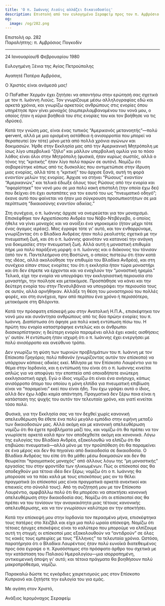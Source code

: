 ```yaml
---
title: 'Ο π. Ιωάννης Λιούις αλλάζει δικαιοδοσίες'
description: Επιστολή από τον ευλογημένο Σεραφείμ προς τον π. Αμβρόσιο Πογκοδίν.
og:
  image: /og/282.png
---
```


<div style={{textAlign:'right', fontFamily:'monospace'}}>Επιστολή αρ. 282</div>
<div style={{textAlign:'left', fontFamily:'monospace'}}>Παραλήπτης: π. Αμβρόσιος Πογκοδίν</div>

---

24 Ιανουαρίου/6 Φεβρουαρίου 1980

Ευλογημένη Ξένια της Αγίας Πετρούπολης

Αγαπητέ Πατέρα Αμβρόσιε,

Ο Χριστός είναι ανάμεσά μας!

Ο ΠαFather Χερμάν έχει ζητήσει να απαντήσω στην ερώτησή σας σχετικά με τον π. Ιωάννη Λιούις. Τον γνωρίζουμε μέσω αλληλογραφίας εδώ και αρκετά χρόνια, και γνωρίζω αρκετούς ανθρώπους στις ενορίες όπου υπηρέτησε πριν γίνει μοναχός (συμπεριλαμβανομένου του νονά μου, ο οποίος ήταν η κύρια βοήθειά του στις ενορίες του και τον βοήθησε να τις ιδρύσει).

Κατά την γνώση μας, είναι ένας τυπικός “Αμερικανός μετανοητής”—πολύ φervent, αλλά με μια ορισμένη αστάθεια ή ανισορροπία που μπορεί να θεραπευτεί (αν τότε) μόνο μετά από πολλά χρόνια αγώνων και δοκιμασιών. Ήρθε στην Εκκλησία μας από την Αμερικανική Μητρόπολη με ίσως λίγο υπερβολικό “ζήλο” και μάλλον υπερβολική ομιλία για το πόσο λάθος είναι όλοι στην Μητρόπολη (φυσικά, ήταν κυρίως σωστός, αλλά ο τόνος της “κριτικής” ήταν λίγο πολύ παρών σε αυτόν). Νομίζω ότι σοβαρεύτηκε κάπως από τις δυσκολίες που αντιμετώπισε στην ίδρυση μιας ενορίας, αλλά τότε η “κριτική” του άρχισε ξανά, αυτή τη φορά εναντίον μελών της ενορίας. Άρχισε να στήνει “Ρώσους” εναντίον “Αμερικανών,” και τελικά έδιωξε όλους τους Ρώσους από την ενορία και “αφορίστηκε” τον νονό μου σε μια πολύ κακή επιστολή (την οποία έχω δει) που δείχνει ότι έχει αυταπάτες για τον εαυτό του ως “πνευματικό οδηγό”; έκανε αυτό που φαίνεται να ήταν μια σύγκρουση προσωπικοτήτων σε μια περίπτωση “δικαιοσύνης εναντίον αδικίας.”

Στη συνέχεια, ο π. Ιωάννης άρχισε να ονειρεύεται για τον μοναχισμό. Επισκέφθηκε τον Αρχιεπίσκοπο Ανδρέα του Νόβο-Ντιβέγιεβο, ο οποίος ήθελε να γίνει μοναχός και να ανοίξει ένα γηροκομείο (ήταν μέχρι τότε ένας άγαμος ιερέας). Μας έγραψε τότε γι' αυτό, και τον ενθαρρύναμε, γνωρίζοντας ότι ο Βλαδίκα Ανδρέας ήταν πολύ ρεαλιστής σχετικά με την πνευματική ζωή, και ότι ο π. Ιωάννης φαινόταν να κατανοεί την ανάγκη για δοκιμασίες στην πνευματική ζωή. Αλλά αυτή η μοναστική επιθυμία πήρε μια πολύ παράξενη μορφή: ο π. Ιωάννης και ο διάκονος του τόνισαν (από τον π. Παντελεήμονα στη Βοστώνη, ο οποίος πιστεύω ότι ήταν κατά της ιδέας, αλλά ακολούθησε την επιθυμία του Βλαδίκα Ανδρέα), και στη συνέχεια είπαν στους ενορίτες του ότι η εκκλησία ήταν τώρα μοναστήρι και ότι δεν έπρεπε να έρχονται και να ενοχλούν την “μοναστική ηρεμία.” Τελικά, είχε την ενορία να υπογράψει την εκκλησιαστική περιουσία στο μοναστήρι, την πούλησε και μετακόμισε. Προσπάθησε να κάνει και την δεύτερη ενορία του στην Πενσυλβάνια να υπογράψει την περιουσία τους σε αυτόν, αλλά αρνήθηκαν. Αλλάξε τη θέση του μοναστηριού του πολλές φορές, και στη συνέχεια, πριν από περίπου ένα χρόνο ή περισσότερο, μετακόμισε στη Φλόριντα.

Κατά την πρόσφατη επίσκεψή μου στην Ανατολική Η.Π.Α., επισκέφτηκα τον νονό μου και συνάντησα ανθρώπους από τις δύο πρώην ενορίες του π. Ιωάννη. Διαπίστωσα ότι άφησε μια πολύ κακή εντύπωση πίσω του. Η πρώτη του ενορία καταστράφηκε εντελώς και οι άνθρωποι διασκορπίστηκαν; η δεύτερη ενορία παραμένει αλλά έχει κακές αισθήσεις γι' αυτόν. Η εντύπωση ήταν ισχυρή ότι ο π. Ιωάννης έχει ενεργήσει με πολύ ανισόρροπο και ανεύθυνο τρόπο.

Δεν γνωρίζω τη φύση των τωρινών προβλημάτων του π. Ιωάννη με τον Επίσκοπο Γρηγόριο; πολύ πιθανόν (γνωρίζοντας αυτόν τον επίσκοπο) να υπάρχουν κάποιες αδικίες εκεί. Μίλησα με τον Επίσκοπο Λαυρέντιο για το θέμα στην Ιορδανία, και η εντύπωσή του είναι ότι ο π. Ιωάννης κινείται απλώς για να αποφύγει την εποπτεία από οποιαδήποτε ανώτερη εκκλησιαστική αρχή. Εγώ ο ίδιος νομίζω ότι είναι ένα ανήσυχο, κάπως ανισόρροπο άτομο του οποίου η μόνη ελπίδα για πνευματική επιβίωση είναι να “παραμείνει” εκεί που είναι ήδη. Του έχω γράψει αυτό ο ίδιος, αλλά δεν έχω λάβει καμία απάντηση. Πραγματικά δεν ξέρω ποια είναι η κατάσταση της ψυχής του αυτόν τον τελευταίο χρόνο, και γιατί κινείται τόσο πολύ.

Φυσικά, για την Εκκλησία σας να τον δεχθεί χωρίς κανονική απελευθέρωση θα έθετε ένα πολύ μεγάλο εμπόδιο στην ειρήνη μεταξύ των δικαιοδοσιών μας. Αλλά ακόμη και με κανονική απελευθέρωση νομίζω ότι θα έχετε προβλήματα μαζί του, και νομίζω ότι θα πρέπει να τον γνωρίσετε αρκετά καλά πριν τον αποδεχθείτε ακόμη και κανονικά. Λόγω της ευλογίας του Βλαδίκα Ανδρέα, εξακολουθώ να ελπίζω ότι θα επιβιώσει πνευματικά—αλλά μόνο με την προϋπόθεση ότι θα παραμείνει σε ένα μέρος και δεν θα πηγαίνει από δικαιοδοσία σε δικαιοδοσία. Ο Βλαδίκα Ανδρέας του είπε ότι θα μάθει μέσω δοκιμασιών και δεν θα θεωρείται “πραγματικός μοναχός” από άλλους λόγω της “μη μοναστικής” εργασίας του στην φροντίδα των ηλικιωμένων. Πώς οι επίσκοποί σας θα αποδεχθούν μια τέτοια ιδέα δεν ξέρω; νομίζω ότι ο π. Ιωάννης θα μπορούσε να τα πάει καλά με τους επισκόπους μας αν το θέλει πραγματικά (οι επίσκοποί μας είναι πραγματικά αρκετά ανεκτικοί και επιεικείς στο σύνολό τους). Από τη συζήτησή μου με τον Επίσκοπο Λαυρέντιο, αμφιβάλλω πολύ ότι θα μπορέσει να αποκτήσει κανονική απελευθέρωση στην δικαιοδοσία σας. Νομίζω ότι οι επίσκοποί σας θα πρέπει να του τονίσουν την αναγκαιότητα μιας τέτοιας κανονικής απελευθέρωσης, και να τον γνωρίσουν καλύτερα αν την αποκτήσει.

Κατά την επίσκεψή μου στην Ιορδανία τον περασμένο μήνα, επισκέφτηκα τους πατέρες στο Χέιζβιλ και είχα μια πολύ ωραία επίσκεψη. Νομίζω ότι τέτοιες ήσυχες επισκέψεις είναι το καλύτερο που μπορούμε να ελπίζουμε αυτή τη στιγμή; οι επίσκοποί μας εξακολουθούν να “αντιδρούν” σε όλες τις κακές τους εμπειρίες με τους “Έλληνες” τα τελευταία χρόνια. Ωστόσο, παρατήρησα ότι ο Βλαδίκα Λαυρέντιος ήταν πολύ ευνοϊκά διατεθειμένος προς όσα έγραψε ο π. Χρυσόστομος στο πρόσφατο άρθρο του σχετικά με την κατάσταση του Παλαιού Ημερολογίου—μια ισορροπημένη, αντικειμενική άποψη γι' αυτό; και τέτοια πράγματα θα βοηθήσουν πολύ μακροπρόθεσμα, νομίζω.

Παρακαλώ δώστε τις εγκάρδιες χαιρετισμούς μας στον Επίσκοπο Κυπριανό και ζητήστε την ευλογία του για εμάς.

Με αγάπη στον Χριστό,

Ανάξιος Ιερομόναχος Σεραφείμ